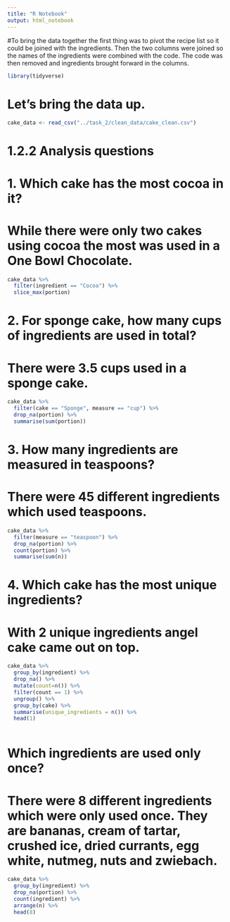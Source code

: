 ```yaml
---
title: "R Notebook"
output: html_notebook
---
```

#To bring the data together the first thing was to pivot the recipe list so it could be joined with the ingredients. Then the two columns were joined so the names of the ingredients were combined with the code. The code was then removed and ingredients brought forward in the columns. 

```r
library(tidyverse)
```
# Let's bring the data up.
```r
cake_data <- read_csv("../task_2/clean_data/cake_clean.csv")
```

# 1.2.2 Analysis questions

# 1. Which cake has the most cocoa in it?

# While there were only two cakes using cocoa the most was used in a One Bowl Chocolate. 

```r
cake_data %>% 
  filter(ingredient == "Cocoa") %>% 
  slice_max(portion)
```

# 2. For sponge cake, how many cups of ingredients are used in total?

# There were 3.5 cups used in a sponge cake. 

```r
cake_data %>% 
  filter(cake == "Sponge", measure == "cup") %>% 
  drop_na(portion) %>% 
  summarise(sum(portion))
```

# 3. How many ingredients are measured in teaspoons?

# There were 45 different ingredients which used teaspoons.

```r
cake_data %>% 
  filter(measure == "teaspoon") %>% 
  drop_na(portion) %>% 
  count(portion) %>% 
  summarise(sum(n))
```

# 4. Which cake has the most unique ingredients?

# With 2 unique ingredients angel cake came out on top.
```r
cake_data %>% 
  group_by(ingredient) %>% 
  drop_na() %>% 
  mutate(count=n()) %>% 
  filter(count == 1) %>% 
  ungroup() %>% 
  group_by(cake) %>% 
  summarise(unique_ingredients = n()) %>% 
  head(1)
  
```

# Which ingredients are used only once? 

# There were 8 different ingredients which were only used once. They are bananas, cream of tartar, crushed ice, dried currants, egg white, nutmeg, nuts and zwiebach.

```r
cake_data %>% 
  group_by(ingredient) %>% 
  drop_na(portion) %>% 
  count(ingredient) %>% 
  arrange(n) %>% 
  head(8)
```

